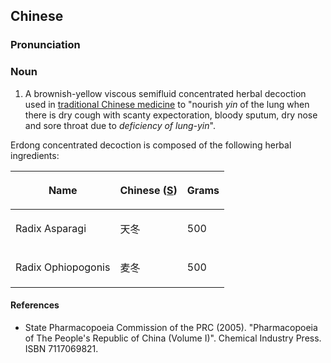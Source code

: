==Chinese==
{{zh-forms}}

===Pronunciation===
{{zh-pron
|m=èrdōng gāo
|cat=n
}}

===Noun===
{{zh-noun}}

# A brownish-yellow viscous semifluid concentrated herbal decoction used in [[traditional Chinese medicine]] to "nourish ''yin'' of the lung when there is dry cough with scanty expectoration, bloody sputum, dry nose and sore throat due to ''deficiency of lung-yin''".

Erdong concentrated decoction is composed of the following herbal ingredients:

{| class="wikitable sortable"
|-
!Name
!Chinese ([[Simplified Chinese|S]])
!Grams
|-
|Radix Asparagi
|天冬
| 500
|-
|Radix Ophiopogonis
|麦冬
| 500
|}

====References====
* State Pharmacopoeia Commission of the PRC (2005). "Pharmacopoeia of The People's Republic of China (Volume I)". Chemical Industry Press. ISBN 7117069821.